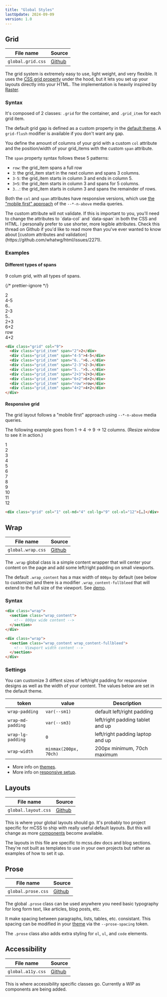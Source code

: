 ```yaml
---
title: "Global Styles"
lastUpdate: 2024-09-09
version: 1.0
---
```



## Grid

<section class="docs_section prose">

| File name         | Source            |
| ----------------- | ----------------- |
| `global.grid.css` | [Github][srcGrid] |

[srcGrid]: https://github.com/minimaldesign/mCSS/blob/main/src/styles/global.grid.css

The grid system is extremely easy to use, light weight, and very flexible. It uses the [CSS grid property](https://developer.mozilla.org/en-US/docs/Web/CSS/grid) under the hood, but it lets you set up your layouts directly into your HTML. The implementation is heavily inspired by [Raster](https://github.com/rsms/raster).

### Syntax

It's composed of 2 classes: `.grid` for the container, and `.grid_item` for each grid item.

The default grid gap is defined as a custom property in the [default theme](/docs/themes). A `grid-flush` modifier is available if you don't want any gap.

You define the amount of columns of your grid with a custom `col` attribute and the position/width of your grid_items with the custom `span` attribute.

The `span` property syntax follows these 5 patterns:

- `row`: the grid_item spans a full row
- `3`: the grid_item start in the next column and spans 3 columns.
- `3-5`: the grid_item starts in column 3 and ends in column 5.
- `3+5`: the grid_item starts in column 3 and spans for 5 columns.
- `3..`: the grid_item starts in column 3 and spans the remainder of rows.

Both the `col` and `span` attributes have responsive versions, which use [the "mobile first" approach][1] of the `--*-n-above` media queries.

[1]: /docs/media-queries#recommended-responsive-setup

<Notice type="info" title="HTML Validation">
  The custom attribute will not validate. If this is important to you, you'll
  need to change the attributes to `data-col` and `data-span` in both the CSS
  and HTML. I personally prefer to use shorter, more legible attributes. Check
  this thread on Github if you'd like to read more than you've ever wanted to
  know about [custom attributes and
  validation](https://github.com/whatwg/html/issues/2271).
</Notice>

### Examples

#### Different types of spans

9 colum grid, with all types of spans.

{/* prettier-ignore */}
<div class="grid docs_grid" col="9">
  <div class="grid_item" span="2"><span>2</span></div>
  <div class="grid_item" span="4-5"><span>4-5</span></div>
  <div class="grid_item" span="6..">6..</div>
  <div class="grid_item" span="2-3"><span>2-3</span></div>
  <div class="grid_item" span="5.."><span>5..</span></div>
  <div class="grid_item" span="2+3"><span>2+3</span></div>
  <div class="grid_item" span="6+2"><span>6+2</span></div>
  <div class="grid_item" span="row"><span>row</span></div>
  <div class="grid_item" span="4+2"><span>4+2</span></div>
</div>

```html
<div class="grid" col="9">
  <div class="grid_item" span="2">2</div>
  <div class="grid_item" span="4-5">4-5</div>
  <div class="grid_item" span="6..">6..</div>
  <div class="grid_item" span="2-3">2-3</div>
  <div class="grid_item" span="5..">5..</div>
  <div class="grid_item" span="2+3">2+3</div>
  <div class="grid_item" span="6+2">6+2</div>
  <div class="grid_item" span="row">row</div>
  <div class="grid_item" span="4+2">4+2</div>
</div>
```

#### Responsive grid

The grid layout follows a "mobile first" approach using `--*-n-above` media queries.

The following example goes from 1 → 4 → 9 → 12 columns. (Resize window to see it in action.)

<div class="grid docs_grid" col="1" col-md="4" col-lg="9" col-xl="12">
  <div class="grid_item">1</div>
  <div class="grid_item">2</div>
  <div class="grid_item">3</div>
  <div class="grid_item">4</div>
  <div class="grid_item">5</div>
  <div class="grid_item">6</div>
  <div class="grid_item">7</div>
  <div class="grid_item">8</div>
  <div class="grid_item">9</div>
  <div class="grid_item">10</div>
  <div class="grid_item">11</div>
  <div class="grid_item">12</div>
</div>

```html
<div class="grid" col="1" col-md="4" col-lg="9" col-xl="12">[…]</div>
```

</section>

## Wrap

<section class="docs_section prose">

| File name         | Source            |
| ----------------- | ----------------- |
| `global.wrap.css` | [Github][srcWrap] |

[srcWrap]: https://github.com/minimaldesign/mCSS/blob/main/src/styles/global.wrap.css

The `.wrap` global class is a simple content wrapper that will center your content on the page and add some left/right padding on small viewports.

The default `.wrap_content` has a max width of `800px` by default (see below to customize) and there is a modifier `.wrap_content-fullbleed` that will extend to the full size of the viewport. See [demo](/demos/wrap).

### Syntax

```html
<div class="wrap">
  <section class="wrap_content">
    <!-- 800px wide content -->
  </section>
</div>

<div class="wrap">
  <section class="wrap_content wrap_content-fullbleed">
    <!-- Viewport width content -->
  </section>
</div>
```

### Settings

You can customize 3 diffent sizes of left/right padding for responsive designs as well as the width of your content. The values below are set in the default theme.

| token             | value                 | Description                      |
| ----------------- | --------------------- | -------------------------------- |
| `wrap-padding`    | `var(--sm1)`          | default left/right padding       |
| `wrap-md-padding` | `var(--sm3)`          | left/right padding tablet and up |
| `wrap-lg-padding` | `0`                   | left/right padding laptop and up |
| `wrap-width`      | `minmax(200px, 70ch)` | 200px minimum, 70ch maximum      |

- More info on [themes](/docs/themes).
- More info on [responsive setup](/docs/media-queries#recommended-responsive-setup).

</section>

## Layouts

<section class="docs_section prose">

| File name           | Source              |
| ------------------- | ------------------- |
| `global.layout.css` | [Github][srcLayout] |

[srcLayout]: https://github.com/minimaldesign/mCSS/blob/main/src/styles/global.layout.css

This is where your global layouts should go. It's probably too project specific for mCSS to ship with really useful default layouts. But this will change as more [components](/components/start) become available.

<Notice type="warning" title="Work in progress">
  The layouts in this file are specific to mcss.dev docs and blog sections.
  They're not built as templates to use in your own projects but rather as
  examples of how to set it up.
</Notice>

</section>

## Prose

<section class="docs_section prose">

| File name          | Source             |
| ------------------ | ------------------ |
| `global.prose.css` | [Github][srcProse] |

[srcProse]: https://github.com/minimaldesign/mCSS/blob/main/src/styles/global.prose.css

The global `.prose` class can be used anywhere you need basic typography for long form text, like articles, blog posts, etc.

It make spacing between paragraphs, lists, tables, etc. consistant. This spacing can be modified in your [theme](/docs/theme) via the `--prose-spacing` token.

The `.prose` class also adds extra styling for `ol`, `ul`, and `code` elements.

</section>

## Accessibility

<section class="docs_section prose">

| File name         | Source            |
| ----------------- | ----------------- |
| `global.a11y.css` | [Github][srcA11y] |

[srcA11y]: https://github.com/minimaldesign/mCSS/blob/main/src/styles/global.a11y.css

This is where accessibility specific classes go. Currently a WIP as components are being added.

</section>
